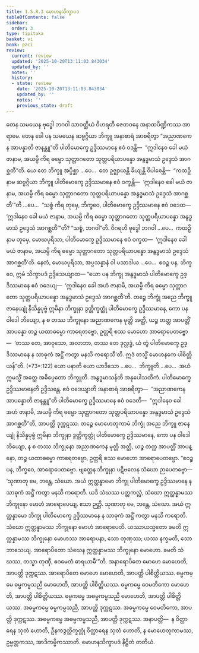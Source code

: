 ```yaml
---
title: 1.5.8.3 မောဟနသိက္ခာပဒ
tableOfContents: false
sidebar:
  order: 3
type: tipitaka
basket: vi
book: paci
review:
  current: review
  updated: '2025-10-20T13:11:03.843034'
  updated_by: ''
  notes: ''
  history:
  - state: review
    date: '2025-10-20T13:11:03.843034'
    updated_by: ''
    notes: ''
    previous_state: draft
---
```



<DynamicBreadcrumb />


<ReviewStatus review={frontmatter.review} showDetails={true} />

<HypothesisAnnotation frontmatter={frontmatter} />

<Division number="443" book="paci" e="ch" v="2" p="189">

<Paragraph number="1329" book="paci">
တေန သမယေန ဗုဒ္ဓေါ ဘဂဝါ သာဝတ္ထိယံ ဝိဟရတိ ဇေတဝနေ အနာထပိဏ္ဍိကဿ အာရာမေ. တေန ခေါ ပန သမယေန ဆဗ္ဗဂ္ဂိယာ ဘိက္ခူ အနာစာရံ အာစရိတွာ “အညာဏကေန အာပန္နာတိ ဇာနန္တူ”တိ ပါတိမောက္ခေ ဥဒ္ဒိဿမာနေ ဧဝံ ဝဒန္တိ—  “ဣဒါနေဝ ခေါ မယံ ဇာနာမ, အယမ္ပိ ကိရ ဓမ္မော သုတ္တာဂတော သုတ္တပရိယာပန္နော အနွဒ္ဓမာသံ ဥဒ္ဒေသံ အာဂစ္ဆတီ”တိ.
</Paragraph>

<Paragraph number="1330" book="paci">
ယေ တေ ဘိက္ခူ အပ္ပိစ္ဆာ …ပေ…  တေ ဥဇ္ဈာယန္တိ ခိယျန္တိ ဝိပါစေန္တိ—  “ကထဉှိ နာမ ဆဗ္ဗဂ္ဂိယာ ဘိက္ခူ ပါတိမောက္ခေ ဥဒ္ဒိဿမာနေ ဧဝံ ဝက္ခန္တိ—  ‘ဣဒါနေဝ ခေါ မယံ ဇာနာမ, အယမ္ပိ ကိရ ဓမ္မော သုတ္တာဂတော သုတ္တပရိယာပန္နော အနွဒ္ဓမာသံ ဥဒ္ဒေသံ အာဂစ္ဆတီ’”တိ …ပေ…  “သစ္စံ ကိရ တုမှေ, ဘိက္ခဝေ, ပါတိမောက္ခေ ဥဒ္ဒိဿမာနေ ဧဝံ ဝဒေထ—  ‘ဣဒါနေဝ ခေါ မယံ ဇာနာမ, အယမ္ပိ ကိရ ဓမ္မော သုတ္တာဂတော သုတ္တပရိယာပန္နော အနွဒ္ဓမာသံ ဥဒ္ဒေသံ အာဂစ္ဆတီ’”တိ? “သစ္စံ, ဘဂဝါ”တိ. ဝိဂရဟိ ဗုဒ္ဓေါ ဘဂဝါ …ပေ…  ကထဉှိ နာမ တုမှေ, မောဃပုရိသာ, ပါတိမောက္ခေ ဥဒ္ဒိဿမာနေ ဧဝံ ဝက္ခထ—  ‘ဣဒါနေဝ ခေါ မယံ ဇာနာမ, အယမ္ပိ ကိရ ဓမ္မော သုတ္တာဂတော သုတ္တပရိယာပန္နော အနွဒ္ဓမာသံ ဥဒ္ဒေသံ အာဂစ္ဆတီ’တိ. နေတံ, မောဃပုရိသာ, အပ္ပသန္နာနံ ဝါ ပသာဒါယ …ပေ…  ဧဝဉ္စ ပန, ဘိက္ခဝေ, ဣမံ သိက္ခာပဒံ ဥဒ္ဒိသေယျာထ—
</Paragraph>

</Division>
<Division number="444" book="paci" e="ch" v="2" p="190">

<Paragraph number="1331" book="paci">
<Emphasis>“ယော ပန ဘိက္ခု အနွဒ္ဓမာသံ ပါတိမောက္ခေ ဥဒ္ဒိဿမာနေ ဧဝံ ဝဒေယျ—  ‘ဣဒါနေဝ ခေါ အဟံ ဇာနာမိ, အယမ္ပိ ကိရ ဓမ္မော သုတ္တာဂတော သုတ္တပရိယာပန္နော အနွဒ္ဓမာသံ ဥဒ္ဒေသံ အာဂစ္ဆတီ’တိ. တဉ္စေ ဘိက္ခုံ အညေ ဘိက္ခူ ဇာနေယျုံ နိသိန္နပုဗ္ဗံ ဣမိနာ ဘိက္ခုနာ ဒွတ္တိက္ခတ္တုံ ပါတိမောက္ခေ ဥဒ္ဒိဿမာနေ, ကော ပန ဝါဒေါ ဘိယျော, န စ တဿ ဘိက္ခုနော အညာဏကေန မုတ္တိ အတ္ထိ, ယဉ္စ တတ္ထ အာပတ္တိံ အာပန္နော တဉ္စ ယထာဓမ္မော ကာရေတဗ္ဗော, ဥတ္တရိ စဿ မောဟော အာရောပေတဗ္ဗော—  ‘တဿ တေ, အာဝုသော, အလာဘာ, တဿ တေ ဒုလ္လဒ္ဓံ, ယံ တွံ ပါတိမောက္ခေ ဥဒ္ဒိဿမာနေ န သာဓုကံ အဋ္ဌိံ ကတွာ မနသိ ကရောသီ’တိ. ဣဒံ တသ္မိံ မောဟနကေ ပါစိတ္တိယန်”</Emphasis>တိ. (*73*:<Emphasis>122</Emphasis>)
</Paragraph>

</Division>
<Division number="445" book="paci" e="ch" v="2" p="190">

<Paragraph number="1332" book="paci">
<Emphasis>ယော ပနာ</Emphasis>တိ ယော ယာဒိသော …ပေ…  <Emphasis>ဘိက္ခူ</Emphasis>တိ …ပေ…  အယံ ဣမသ္မိံ အတ္ထေ အဓိပ္ပေတော ဘိက္ခူတိ.
</Paragraph>

<Paragraph number="1333" book="paci">
<Emphasis>အနွဒ္ဓမာသန်</Emphasis>တိ အနုပေါသထိကံ.
</Paragraph>

<Paragraph number="1334" book="paci">
<Emphasis>ပါတိမောက္ခေ ဥဒ္ဒိဿမာနေ</Emphasis>တိ ဥဒ္ဒိသန္တေ.
</Paragraph>

<Paragraph number="1335" book="paci">
<Emphasis>ဧဝံ ဝဒေယျာ</Emphasis>တိ အနာစာရံ အာစရိတွာ—  “အညာဏကေန အာပန္နောတိ ဇာနန္တူ”တိ ပါတိမောက္ခေ ဥဒ္ဒိဿမာနေ ဧဝံ ဝဒေတိ—  “ဣဒါနေဝ ခေါ အဟံ ဇာနာမိ, အယမ္ပိ ကိရ ဓမ္မော သုတ္တာဂတော သုတ္တပရိယာပန္နော အနွဒ္ဓမာသံ ဥဒ္ဒေသံ အာဂစ္ဆတီ”တိ, အာပတ္တိ ဒုက္ကဋဿ.
</Paragraph>

<Paragraph number="1336" book="paci">
တဉ္စေ မောဟေတုကာမံ ဘိက္ခုံ အညေ ဘိက္ခူ ဇာနေယျုံ နိသိန္နပုဗ္ဗံ ဣမိနာ ဘိက္ခုနာ ဒွတ္တိက္ခတ္တုံ ပါတိမောက္ခေ ဥဒ္ဒိဿမာနေ, ကော ပန ဝါဒေါ ဘိယျော, န စ တဿ ဘိက္ခုနော အညာဏကေန မုတ္တိ အတ္ထိ, ယဉ္စ တတ္ထ အာပတ္တိံ အာပန္နော, တဉ္စ ယထာဓမ္မော ကာရေတဗ္ဗော, ဥတ္တရိ စဿ မောဟော အာရောပေတဗ္ဗော. “ဧဝဉ္စ ပန, ဘိက္ခဝေ, အာရောပေတဗ္ဗော. ဗျတ္တေန ဘိက္ခုနာ ပဋိဗလေန သံဃော ဉာပေတဗ္ဗော—
</Paragraph>

</Division>
<Division number="446" book="paci" e="ch" v="2" p="191">

<Paragraph number="1337" book="paci">
‘သုဏာတု မေ, ဘန္တေ, သံဃော. အယံ ဣတ္ထန္နာမော ဘိက္ခု ပါတိမောက္ခေ ဥဒ္ဒိဿမာနေ န သာဓုကံ အဋ္ဌိံ ကတွာ မနသိ ကရောတိ. ယဒိ သံဃဿ ပတ္တကလ္လံ, သံဃော ဣတ္ထန္နာမဿ ဘိက္ခုနော မောဟံ အာရောပေယျ. ဧသာ ဉတ္တိ.
</Paragraph>

<Paragraph number="1338" book="paci">
သုဏာတု မေ, ဘန္တေ, သံဃော. အယံ ဣတ္ထန္နာမော ဘိက္ခု ပါတိမောက္ခေ ဥဒ္ဒိဿမာနေ န သာဓုကံ အဋ္ဌိံ ကတွာ မနသိ ကရောတိ. သံဃော ဣတ္ထန္နာမဿ ဘိက္ခုနော မောဟံ အာရောပေတိ. ယဿာယသ္မတော ခမတိ ဣတ္ထန္နာမဿ ဘိက္ခုနော မောဟဿ အာရောပနာ, သော တုဏှဿ; ယဿ နက္ခမတိ, သော ဘာသေယျ.
</Paragraph>

<Paragraph number="1339" book="paci">
အာရောပိတော သံဃေန ဣတ္ထန္နာမဿ ဘိက္ခုနော မောဟော. ခမတိ သံဃဿ, တသ္မာ တုဏှီ, ဧဝမေတံ ဓာရယာမီ’”တိ.
</Paragraph>

<Paragraph number="1340" book="paci">
အနာရောပိတေ မောဟေ မောဟေတိ, အာပတ္တိ ဒုက္ကဋဿ. အာရောပိတေ မောဟေ မောဟေတိ, အာပတ္တိ ပါစိတ္တိယဿ.
</Paragraph>

</Division>
<Division number="447" book="paci" e="ch" v="2" p="191">

<Paragraph number="1341" book="paci">
ဓမ္မကမ္မေ ဓမ္မကမ္မသညီ မောဟေတိ, အာပတ္တိ ပါစိတ္တိယဿ. ဓမ္မကမ္မေ ဝေမတိကော မောဟေတိ, အာပတ္တိ ပါစိတ္တိယဿ. ဓမ္မကမ္မေ အဓမ္မကမ္မသညီ မောဟေတိ, အာပတ္တိ ပါစိတ္တိယဿ.
</Paragraph>

<Paragraph number="1342" book="paci">
အဓမ္မကမ္မေ ဓမ္မကမ္မသညီ, အာပတ္တိ ဒုက္ကဋဿ. အဓမ္မကမ္မေ ဝေမတိကော, အာပတ္တိ ဒုက္ကဋဿ. အဓမ္မကမ္မေ အဓမ္မကမ္မသညီ, အာပတ္တိ ဒုက္ကဋဿ.
</Paragraph>

</Division>
<Division number="448" book="paci" e="ch" v="2" p="191">

<Paragraph number="1343" book="paci">
အနာပတ္တိ—  န ဝိတ္ထာရေန သုတံ ဟောတိ, ဦနကဒွတ္တိက္ခတ္တုံ ဝိတ္ထာရေန သုတံ ဟောတိ, န မောဟေတုကာမဿ, ဥမ္မတ္တကဿ, အာဒိကမ္မိကဿာတိ.

</Paragraph>
</Division>

<Paragraph number="1344" type="center" book="paci">
မောဟနသိက္ခာပဒံ နိဋ္ဌိတံ တတိယံ.
</Paragraph>